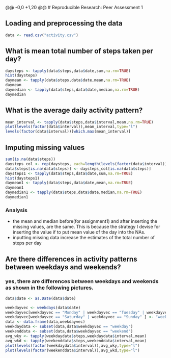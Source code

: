 @@ -0,0 +1,20 @@
# Reproducible Research: Peer Assessment 1


## Loading and preprocessing the data

```r
data <- read.csv("activity.csv")
```
## What is mean total number of steps taken per day?

```r
daysteps <- tapply(data$steps,data$date,sum,na.rm=TRUE)
hist(daysteps)
daymean <- tapply(data$steps,data$date,mean,na.rm=TRUE)
daymean
daymedian <- tapply(data$steps,data$date,median,na.rm=TRUE)
daymedian
```

## What is the average daily activity pattern?
```r
mean_interval <- tapply(data$steps,data$interval,mean,na.rm=TRUE)
plot(levels(factor(data$interval)),mean_interval,type="l")
levels(factor(data$interval))[which.max(mean_interval)]
```

## Imputing missing values
```r
sum(is.na(data$steps))
daysteps_col <- rep(daysteps, each=length(levels(factor(data$interval))))
data$steps[is.na(data$steps)] <- daysteps_col[is.na(data$steps)]
daysteps1 <- tapply(data$steps,data$date,sum,na.rm=TRUE)
hist(daysteps1)
daymean1 <- tapply(data$steps,data$date,mean,na.rm=TRUE)
daymean1
daymedian1 <- tapply(data$steps,data$date,median,na.rm=TRUE)
daymedian1
```
### Analysis
   * the mean and median before(for assignment1) and after inserting the missing values, are the same. This is because the strategy I devise for inserting the value if to put mean value of the day into the NAs.
   * inputting missing data increase the estimates of the total number of steps per day 
   
## Are there differences in activity patterns between weekdays and weekends?


### yes, there are differences between weekdays and weekends as shown in the following pictures.

```r
data$date <- as.Date(data$date)

weekdayvec <- weekdays(data$date)
weekdayvec[weekdayvec == "Monday" | weekdayvec == "Tuesday" | weekdayvec == "Wednesday" | weekdayvec == "Thursday" |weekdayvec == "Friday" ] <- "weekday"
weekdayvec[weekdayvec == "Saturday" | weekdayvec == "Sunday" ] <- "weekend"
data <- data.frame(data,weekdayvec)
weekdaydata <- subset(data,data$weekdayvec == "weekday")
weekenddata <- subset(data,data$weekdayvec == "weekend")
avg_wky <- tapply(weekdaydata$steps,weekdaydata$interval,mean)              
avg_wkd <- tapply(weekenddata$steps,weekenddata$interval,mean)
plot(levels(factor(weekdaydata$interval)),avg_wky,type="l")
plot(levels(factor(weekenddata$interval)),avg_wkd,type="l")
```
